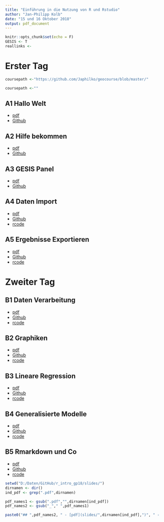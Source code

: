 ```yaml
---
title: "Einführung in die Nutzung von R und Rstudio"
author: "Jan-Philipp Kolb"
date: "15 und 16 Oktober 2018"
output: pdf_document
---
```


```r
knitr::opts_chunk$set(echo = F)
GESIS <- T
reallinks <- 
```

# Erster Tag

```r
coursepath <-"https://github.com/Japhilko/geocourse/blob/master/"
```

```r
coursepath <-""
```


## A1 Hallo Welt 

- [pdf](slides/A1_HalloWelt.pdf)
- [Github](slides/A1_HalloWelt.md)

## A2 Hilfe bekommen 

- [pdf](slides/A2_HilfeBekommen.pdf) 
- [Github](slides/A2_HilfeBekommen.md)

## A3 GESIS Panel 

- [pdf](slides/A3_GESISPanel.pdf) 
- [Github](slides/A3_GESISPanel.md)

## A4 Daten Import 

- [pdf](slides/A4_DatenImport.pdf) 
- [Github](slides/A4_DatenImport.md) 
- [rcode](slides/A4_DatenImport.R)

## A5 Ergebnisse Exportieren 
- [pdf](slides/A5_ErgebnisseExportieren.pdf) 
- [Github](slides/A5_ErgebnisseExportieren.md)
- [rcode](slides/A5_ErgebnisseExportieren.R)

# Zweiter Tag 

## B1 Daten Verarbeitung 
- [pdf](slides/B1_DatenVerarbeitung.pdf) 
- [Github](slides/B1_DatenVerarbeitung.md) 
- [rcode](slides/B1_DatenVerarbeitung.R)

## B2 Graphiken 
- [pdf](slides/B2_Graphiken.pdf) 
- [Github](slides/B2_Graphiken.md) 
- [rcode](slides/B2_Graphiken.R)

## B3 Lineare Regression 
- [pdf](slides/B3_linreg.pdf) 
- [Github](slides/B3_linreg.md) 
- [rcode](slides/B3_linreg.R)

## B4 Generalisierte Modelle 

- [pdf](slides/B4_logreg.pdf) 
- [Github](slides/B4_logreg.md) 
- [rcode](slides/B4_logreg.R)                                                            

## B5 Rmarkdown und Co 

- [pdf](slides/B5_rmarkdown_co.pdf) 
- [Github](slides/B5_rmarkdown_co.md) 
- [rcode](slides/B5_rmarkdown_co.R)

```r
setwd("D:/Daten/GitHub/r_intro_gp18/slides/")
dirnamen <- dir()
ind_pdf <- grep(".pdf",dirnamen)

pdf_names1 <- gsub(".pdf","",dirnamen[ind_pdf])
pdf_names2 <- gsub("_"," ",pdf_names1)

paste0("## ",pdf_names2, " - [pdf](slides/",dirnamen[ind_pdf],")", " - [Github](slides/",pdf_names1,".md) - [rcode](slides/",pdf_names1,".R)")
```
